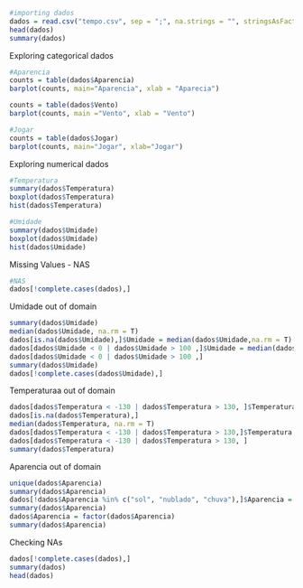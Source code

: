 ```r
#importing dados
dados = read.csv("tempo.csv", sep = ";", na.strings = "", stringsAsFactors = T)
head(dados)
summary(dados)
```
Exploring categorical dados
```r
#Aparencia
counts = table(dados$Aparencia)
barplot(counts, main="Aparencia", xlab = "Aparecia")
```
```r
counts = table(dados$Vento)
barplot(counts, main ="Vento", xlab = "Vento")
```
```r
#Jogar
counts = table(dados$Jogar)
barplot(counts, main="Jogar", xlab="Jogar")
```
Exploring numerical dados
```r
#Temperatura
summary(dados$Temperatura)
boxplot(dados$Temperatura)
hist(dados$Temperatura)
```

```r
#Umidade
summary(dados$Umidade)
boxplot(dados$Umidade)
hist(dados$Umidade)
```
Missing Values - NAS
```r
#NAS
dados[!complete.cases(dados),]
```
Umidade out of domain
```r
summary(dados$Umidade)
median(dados$Umidade, na.rm = T)
dados[is.na(dados$Umidade),]$Umidade = median(dados$Umidade,na.rm = T)
dados[dados$Umidade < 0 | dados$Umidade > 100 ,]$Umidade = median(dados$Umidade) 
dados[dados$Umidade < 0 | dados$Umidade > 100 ,]
summary(dados$Umidade)
dados[!complete.cases(dados$Umidade),]
```

Temperaturaa out of domain
```r
dados[dados$Temperatura < -130 | dados$Temperatura > 130, ]$Temperatura
dados[is.na(dados$Temperatura),]
median(dados$Temperatura, na.rm = T)
dados[dados$Temperatura < -130 | dados$Temperatura > 130,]$Temperatura = median(dados$Temperatura)
dados[dados$Temperatura < -130 | dados$Temperatura > 130, ]
summary(dados$Temperatura)
```



Aparencia out of domain
```r
unique(dados$Aparencia)
summary(dados$Aparencia)
dados[!dados$Aparencia %in% c("sol", "nublado", "chuva"),]$Aparencia = "chuva"
summary(dados$Aparencia)
dados$Aparencia = factor(dados$Aparencia)
summary(dados$Aparencia)
```
Checking NAs
```r
dados[!complete.cases(dados),]
summary(dados)
head(dados)
```


